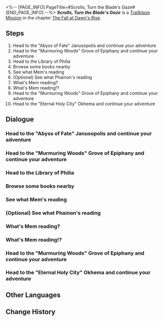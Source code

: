 <%-- [PAGE_INFO]
PageTitle=#Scrolls, Turn the Blade's Gaze#
[END_PAGE_INFO] --%>
{{Stub|Dialogue.}}
{{Mission Infobox
|id            = 1040402
|title         = 
|image         = Mission Scrolls, Turn the Blade's Gaze.png{{subst:void|<!--$UPLOAD:<<SpriteOutput/Chronicle/1040402.png>-<Mission Scrolls, Turn the Blade's Gaze.png>-<Fate's Atlas Images>>-->}}
|type          = Trailblaze
|event_name    = 
|chapter       = The Fall at Dawn's Rise
|requirements  = [[Trailblaze Mission]] ''[[Stars, Cleanse the Troubled Thoughts]]'' completed
|summary       = Meanwhile, Dan Heng and Lygus investigate the crash site of the Astral Express, while you head to the Grove for specialized combat training with Phainon. Unbeknownst to you all, assassins from the Council of Elders &mdash; the "Cleaners" &mdash; ambush your groups simultaneously, with their goals clearly focused on stalling your movements to prevent you from halting a darker plot happening elsewhere.
|characters    = "Cleaner" Captain; Mem; Phainon; Trailblazer
|startLocation = [[Amphoreus]] - [["Abyss of Fate" Janusopolis]]
|world         = Amphoreus
|area          = "Abyss of Fate" Janusopolis
|prev          = Stars, Cleanse the Troubled Thoughts
|next          = Chest, Bear the Bygone Dust
|rewards       = Trailblaze EXP*800; Stellar Jade*100; Traveler's Guide*9; Lost Crystal*9; Celestial Ambrosia*320; Credit*100,000
}}
'''''Scrolls, Turn the Blade's Gaze''''' is a [[Trailblaze Mission]] in the chapter [[The Fall at Dawn's Rise]].

==Steps==
# Head to the "Abyss of Fate" Janusopolis and continue your adventure
# Head to the "Murmuring Woods" Grove of Epiphany and continue your adventure
# Head to the Library of Philia
# Browse some books nearby
# See what Mem's reading
# (Optional) See what Phainon's reading
# What's Mem reading?
# What's Mem reading!?
# Head to the "Murmuring Woods" Grove of Epiphany and continue your adventure
# Head to the "Eternal Holy City" Okhema and continue your adventure

<!--
==Gameplay Notes==

--><!--
==Trial Character==

-->
==Dialogue==
{{Stub Dialogue}}
===Head to the "Abyss of Fate" Janusopolis and continue your adventure{{subst:void|<!--104040201-->}}===
{{Mission Description|type=trailblaze|location="Abyss of Fate" Janusopolis|Lygus expressed a wish &mdash; he hoped I could escort him to the carriage crash site for an inspection. What catches my attention is he may know how to repair the Express...}}
{{Dialogue Start}}
:{{tx}}
{{Dialogue End}}

===Head to the "Murmuring Woods" Grove of Epiphany and continue your adventure{{subst:void|<!--104040202-->}}===
{{Mission Description|type=trailblaze|location="Murmuring Woods" Grove of Epiphany|update|Right now, (Trailblazer) and Phainon are deep in their imagery training at the Grove. After spending all their strength, their gaze drifts to the vast collection in the Library of Philia...}}
{{Dialogue Start}}
:{{tx}}
{{Dialogue End}}

===Head to the Library of Philia{{subst:void|<!--104040203-->}}===
{{Dialogue Start}}
:{{tx}}
{{Dialogue End}}

===Browse some books nearby{{subst:void|<!--104040204-->}}===
{{Dialogue Start}}
:{{tx}}
{{Dialogue End}}

===See what Mem's reading{{subst:void|<!--104040205-->}}===
{{Dialogue Start}}
:{{tx}}
{{Dialogue End}}

===(Optional) See what Phainon's reading{{subst:void|<!--104040208-->}}===
{{Dialogue Start}}
:{{tx}}
{{Dialogue End}}

===What's Mem reading?{{subst:void|<!--104040206-->}}===
{{Dialogue Start}}
:{{tx}}
{{Dialogue End}}

===What's Mem reading!?{{subst:void|<!--104040207-->}}===
{{Dialogue Start}}
:{{tx}}
{{Dialogue End}}

===Head to the "Murmuring Woods" Grove of Epiphany and continue your adventure{{subst:void|<!--104040209-->}}===
{{Mission Description|type=trailblaze|location="Murmuring Woods" Grove of Epiphany|update|I later learned that (Trailblazer) encountered the Council of Elders' "Cleaners" at almost the same moment I did, but unlike me, they engaged them head-on.}}
{{Dialogue Start}}
:{{tx}}
{{Dialogue End}}

===Head to the "Eternal Holy City" Okhema and continue your adventure{{subst:void|<!--104040210-->}}===
{{Mission Description|type=trailblaze|location="Eternal Holy City" Okhema|update|Meanwhile, in Okhema, the Council of Elders' despicable scheme was quietly taking shape, and soon, it erupted into a storm of chaos.}}
{{Dialogue Start}}
:{{tx}}
{{Dialogue End}}

==Other Languages==
{{Other Languages
|en   = Scrolls, Turn the Blade's Gaze
|zhs  = 书卷啊，可曾令锋刃回眸
|zht  = 書卷啊，可曾令鋒刃回眸
|ja   = 巻物よ、刃を振り向かせたことはあるか
|ko   = 두루마리여, 칼날을 돌아보게 한 적이 있는가
|es   = Pergaminos, ¿alguna vez atrajeron la mirada de una espada?
|fr   = Parchemins, attirez le regard de la lame
|ru   = О свитки, смотрел ли клинок назад
|th   = ม้วนตำราเอ๋ย เคยทำให้คมดาบหันมองหรือไม่
|vi   = Hỡi cuộn sách, có từng khiến lưỡi kiếm quay đầu nhìn lại
|de   = O Schriftrollen, konntet ihr jemals eine Klinge abwehren
|id   = Naskah, Pernahkah Engkau Membuat Mata Padang Menoleh?
|pt   = Pergaminhos, Virem a Contemplação da Lâmina
}}

==Change History==
{{Change History|3.3}}
